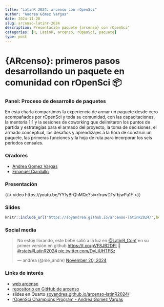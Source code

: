 ```yaml
---
title: "LatinR 2024: arcenso con rOpenSci"
author: "Andrea Gómez Vargas"
date: 2024-11-20
slug: arcenso-latinr-2024
description: Presentación paquete {arcenso} con rOpenSci"
categories: [R, LatinR, arcenso, rOpenSci, paquete]
type: post
---
```


# {ARcenso}: primeros pasos desarrollando un paquete en comunidad con rOpenSci 📦

### Panel: Proceso de desarrollo de paquetes

En esta charla compartimos la experiencia de armar un paquete desde cero acompañados por rOpenSci y toda su comunidad, con las capacitaciones, la mentoría 1:1 y la sesiones de coworking que delimitaron los puntos de partida y estrategias para el armado del proyecto, la toma de decisiones, el armado conceptual, los desafíos y aprendizajes a la hora de construir un paquete, las primeras funciones y la hoja de ruta para incorporar los seis periodos censales.

### Oradores

-   [Andrea Gomez Vargas](https://github.com/SoyAndrea)
-   [Emanuel Ciardullo](https://github.com/ECiardullo)

### Presentación

{{< video https://youtu.be/YYfyBrQhMQc?si=rfruwDTsfbjwPa1F >}}

### Slides

```r
knitr::include_url("https://soyandrea.github.io/arcenso-latinR2024/",height = 400)
```

### Social media

<blockquote class="twitter-tweet">

<p lang="es" dir="ltr">

No estoy llorando, este bebé salió a la luz en <a href="https://twitter.com/LatinR_Conf?ref_src=twsrc%5Etfw">@LatinR_Conf</a> en su primer versión en github <a href="https://t.co/pVF8JB2DFt">https://t.co/pVF8JB2DFt</a> 💜<a href="https://twitter.com/hashtag/rstats?src=hash&amp;ref_src=twsrc%5Etfw">#rstats</a><a href="https://twitter.com/hashtag/LatinR2024?src=hash&amp;ref_src=twsrc%5Etfw">#LatinR2024</a> <a href="https://t.co/DyLiUHTFSz">pic.twitter.com/DyLiUHTFSz</a>

</p>

— andrea (@me_andre) <a href="https://twitter.com/me_andre/status/1859244999243657685?ref_src=twsrc%5Etfw">November 20, 2024</a>

</blockquote>

```{=html}
<script async src="https://platform.twitter.com/widgets.js" charset="utf-8"></script>
```

### Links de interés

-   [web arcenso](https://soyandrea.github.io/arcenso/)
-   [repositorio en GitHub de arcenso](https://github.com/SoyAndrea/arcenso)
-   slides en Quarto [soyandrea.github.io/arcenso-latinR2024/](https://soyandrea.github.io/arcenso-latinR2024/)
-   [rOpenSci Champions Program - Andrea Gomez Vargas](https://ropensci.org/blog/2024/02/15/champions-program-champions-2024/#andrea-gomez-vargas)

